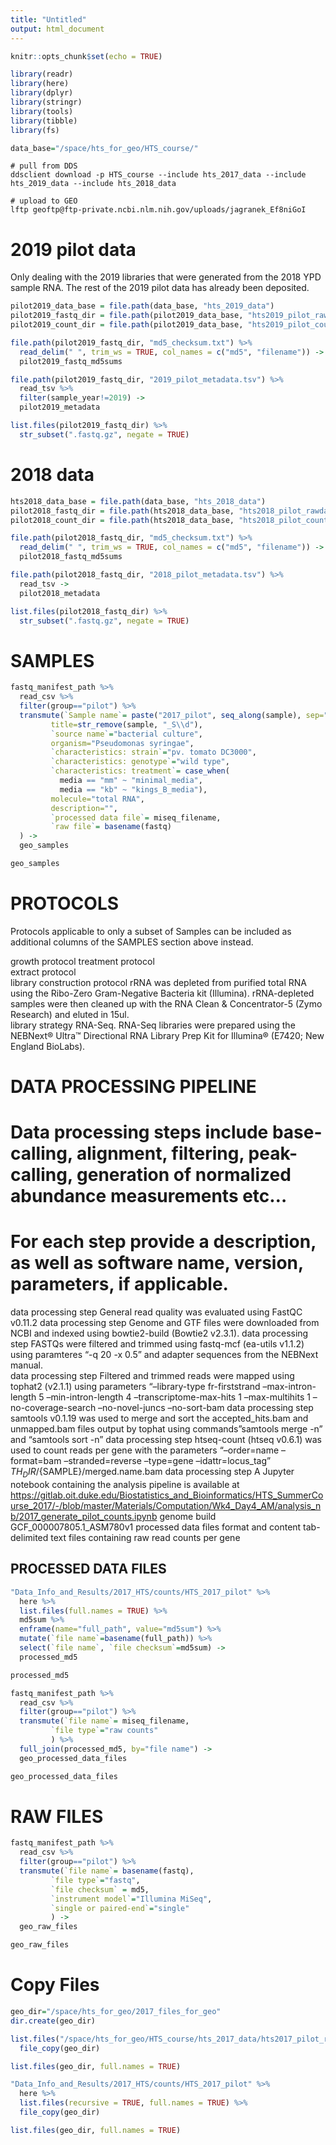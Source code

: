 ```yaml
---
title: "Untitled"
output: html_document
---
```


```r
knitr::opts_chunk$set(echo = TRUE)
```

```r
library(readr)
library(here)
library(dplyr)
library(stringr)
library(tools)
library(tibble)
library(fs)
```

```r
data_base="/space/hts_for_geo/HTS_course/"
```

```
# pull from DDS
ddsclient download -p HTS_course --include hts_2017_data --include hts_2019_data --include hts_2018_data

# upload to GEO
lftp geoftp@ftp-private.ncbi.nlm.nih.gov/uploads/jagranek_Ef8niGoI
```

# 2019 pilot data
Only dealing with the 2019 libraries that were generated from the 2018 YPD sample RNA. The rest of the 2019 pilot data has already been deposited.
```r
pilot2019_data_base = file.path(data_base, "hts_2019_data")
pilot2019_fastq_dir = file.path(pilot2019_data_base, "hts2019_pilot_rawdata")
pilot2019_count_dir = file.path(pilot2019_data_base, "hts2019_pilot_counts")

file.path(pilot2019_fastq_dir, "md5_checksum.txt") %>%
  read_delim(" ", trim_ws = TRUE, col_names = c("md5", "filename")) ->
  pilot2019_fastq_md5sums

file.path(pilot2019_fastq_dir, "2019_pilot_metadata.tsv") %>%
  read_tsv %>%
  filter(sample_year!=2019) ->
  pilot2019_metadata
```

```r
list.files(pilot2019_fastq_dir) %>%
  str_subset(".fastq.gz", negate = TRUE)
```

# 2018 data
```r
hts2018_data_base = file.path(data_base, "hts_2018_data")
pilot2018_fastq_dir = file.path(hts2018_data_base, "hts2018_pilot_rawdata")
pilot2018_count_dir = file.path(hts2018_data_base, "hts2018_pilot_counts")

file.path(pilot2018_fastq_dir, "md5_checksum.txt") %>%
  read_delim(" ", trim_ws = TRUE, col_names = c("md5", "filename")) ->
  pilot2018_fastq_md5sums

file.path(pilot2018_fastq_dir, "2018_pilot_metadata.tsv") %>%
  read_tsv ->
  pilot2018_metadata
```

```r
list.files(pilot2018_fastq_dir) %>%
  str_subset(".fastq.gz", negate = TRUE)
```


# SAMPLES
```r
fastq_manifest_path %>%
  read_csv %>%
  filter(group=="pilot") %>%
  transmute(`Sample name`= paste("2017_pilot", seq_along(sample), sep="_"),
         title=str_remove(sample, "_S\\d"),
         `source name`="bacterial culture",
         organism="Pseudomonas syringae",
         `characteristics: strain`="pv. tomato DC3000",
         `characteristics: genotype`="wild type",
         `characteristics: treatment`= case_when(
           media == "mm" ~ "minimal_media",
           media == "kb" ~ "kings_B_media"),
         molecule="total RNA",
         description="",
         `processed data file`= miseq_filename,
         `raw file`= basename(fastq)
  ) ->
  geo_samples

geo_samples
```

# PROTOCOLS	

Protocols applicable to only a subset of Samples can be included as additional columns of the SAMPLES section above instead.	

growth protocol	
treatment protocol 	
extract protocol	
library construction protocol	rRNA was depleted from purified total RNA using the Ribo-Zero Gram-Negative Bacteria kit (Illumina). rRNA-depleted samples were then cleaned up with the RNA Clean & Concentrator-5 (Zymo Research) and eluted in 15ul.  
library strategy	RNA-Seq.  RNA-Seq libraries were prepared using the NEBNext® Ultra™ Directional RNA Library Prep Kit for Illumina® (E7420; New England BioLabs).

	
# DATA PROCESSING PIPELINE	
# Data processing steps include base-calling, alignment, filtering, peak-calling, generation of normalized abundance measurements etc…	
# For each step provide a description, as well as software name, version, parameters, if applicable.	
data processing step	General read quality was evaluated using FastQC v0.11.2
data processing step	Genome and GTF files were downloaded from NCBI and indexed using bowtie2-build (Bowtie2 v2.3.1).
data processing step	FASTQs were filtered and trimmed using fastq-mcf (ea-utils v1.1.2) using paramteres "-q 20 -x 0.5" and adapter sequences from the NEBNext manual.  
data processing step	Filtered and trimmed reads were mapped using tophat2 (v2.1.1) using parameters "--library-type fr-firststrand --max-intron-length 5 --min-intron-length 4 --transcriptome-max-hits 1 --max-multihits 1 --no-coverage-search --no-novel-juncs --no-sort-bam
data processing step	samtools v0.1.19 was used to merge and sort the accepted_hits.bam and unmapped.bam files output by tophat using commands "samtools merge -n" and "samtools sort -n"
data processing step	htseq-count (htseq v0.6.1) was used to count reads per gene with the parameters "--order=name --format=bam --stranded=reverse --type=gene --idattr=locus_tag" $TH_DIR/${SAMPLE}/merged.name.bam
data processing step	A Jupyter notebook containing the analysis pipeline is available at <https://gitlab.oit.duke.edu/Biostatistics_and_Bioinformatics/HTS_SummerCourse_2017/-/blob/master/Materials/Computation/Wk4_Day4_AM/analysis_nb/2017_generate_pilot_counts.ipynb>
genome build	GCF_000007805.1_ASM780v1
processed data files format and content	tab-delimited text files containing raw read counts per gene

## PROCESSED DATA FILES
```r
"Data_Info_and_Results/2017_HTS/counts/HTS_2017_pilot" %>%
  here %>%
  list.files(full.names = TRUE) %>%
  md5sum %>%
  enframe(name="full_path", value="md5sum") %>%
  mutate(`file name`=basename(full_path)) %>%
  select(`file name`, `file checksum`=md5sum) ->
  processed_md5

processed_md5
```

```r
fastq_manifest_path %>%
  read_csv %>%
  filter(group=="pilot") %>%
  transmute(`file name`= miseq_filename,
         `file type`="raw counts"
         ) %>%
  full_join(processed_md5, by="file name") ->
  geo_processed_data_files

geo_processed_data_files
```

# RAW FILES
```r
fastq_manifest_path %>%
  read_csv %>%
  filter(group=="pilot") %>%
  transmute(`file name`= basename(fastq),
         `file type`="fastq",
         `file checksum` = md5,
         `instrument model`="Illumina MiSeq",
         `single or paired-end`="single"
         ) ->
  geo_raw_files

geo_raw_files
```

# Copy Files
```r
geo_dir="/space/hts_for_geo/2017_files_for_geo"
dir.create(geo_dir)

list.files("/space/hts_for_geo/HTS_course/hts_2017_data/hts2017_pilot_rawdata/", pattern = "Pst-.*_L001_R1_001.fastq.gz", full.names = TRUE) %>%
  file_copy(geo_dir)

list.files(geo_dir, full.names = TRUE)
```

```r
"Data_Info_and_Results/2017_HTS/counts/HTS_2017_pilot" %>%
  here %>%
  list.files(recursive = TRUE, full.names = TRUE) %>%
  file_copy(geo_dir)

list.files(geo_dir, full.names = TRUE)
```

